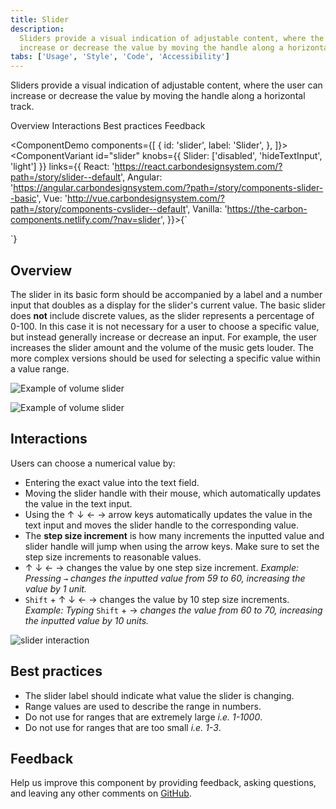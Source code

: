 ```yaml
---
title: Slider
description:
  Sliders provide a visual indication of adjustable content, where the user can
  increase or decrease the value by moving the handle along a horizontal track.
tabs: ['Usage', 'Style', 'Code', 'Accessibility']
---
```


<PageDescription>

Sliders provide a visual indication of adjustable content, where the user can
increase or decrease the value by moving the handle along a horizontal track.

</PageDescription>

<AnchorLinks>

<AnchorLink>Overview</AnchorLink>
<AnchorLink>Interactions</AnchorLink>
<AnchorLink>Best practices</AnchorLink>
<AnchorLink>Feedback</AnchorLink>

</AnchorLinks>

<ComponentDemo
  components={[
    {
      id: 'slider',
      label: 'Slider',
    },
  ]}>
  <ComponentVariant
    id="slider"
    knobs={{ Slider: ['disabled', 'hideTextInput', 'light'] }}
    links={{
      React:
        'https://react.carbondesignsystem.com/?path=/story/slider--default',
      Angular:
        'https://angular.carbondesignsystem.com/?path=/story/components-slider--basic',
      Vue:
        'http://vue.carbondesignsystem.com/?path=/story/components-cvslider--default',
      Vanilla: 'https://the-carbon-components.netlify.com/?nav=slider',
    }}>{`
  <div className="some-container">
<Slider
  ariaLabelInput="Label for slider value"
  id="slider"
  labelText="Slider Label"
  max={100}
  min={0}
  step={1}
  stepMuliplier={4}
  value={50}
/>
</div>
  `}</ComponentVariant>
</ComponentDemo>

## Overview

The slider in its basic form should be accompanied by a label and a number input
that doubles as a display for the slider's current value. The basic slider does
**not** include discrete values, as the slider represents a percentage of 0-100.
In this case it is not necessary for a user to choose a specific value, but
instead generally increase or decrease an input. For example, the user increases
the slider amount and the volume of the music gets louder. The more complex
versions should be used for selecting a specific value within a value range.

<Row>
<Column colLg={8}>

![Example of volume slider](images/slider-usage-1.png)

</Column>
</Row>

<Row>
<Column colLg={8}>

![Example of volume slider](images/slider-usage-1.png)

</Column>
</Row>

## Interactions

Users can choose a numerical value by:

- Entering the exact value into the text field.
- Moving the slider handle with their mouse, which automatically updates the
  value in the text input.
- Using the ↑ ↓ ← → arrow keys automatically updates the value in the text input
  and moves the slider handle to the corresponding value.
- The **step size increment** is how many increments the inputted value and
  slider handle will jump when using the arrow keys. Make sure to set the step
  size increments to reasonable values.
- ↑ ↓ ← → changes the value by one step size increment. _Example: Pressing `→`
  changes the inputted value from 59 to 60, increasing the value by 1 unit._
- `Shift` + ↑ ↓ ← → changes the value by 10 step size increments. _Example:
  Typing_ `Shift` + → _changes the value from 60 to 70, increasing the inputted
  value by 10 units._

<Row>
<Column colLg={8}>

![slider interaction](images/slider-usage-animation-1.gif)

</Column>
</Row>

## Best practices

- The slider label should indicate what value the slider is changing.
- Range values are used to describe the range in numbers.
- Do not use for ranges that are extremely large _i.e. 1-1000_.
- Do not use for ranges that are too small _i.e. 1-3_.

## Feedback

Help us improve this component by providing feedback, asking questions, and
leaving any other comments on
[GitHub](https://github.com/carbon-design-system/carbon-website/issues/new?assignees=&labels=feedback&template=feedback.md).
